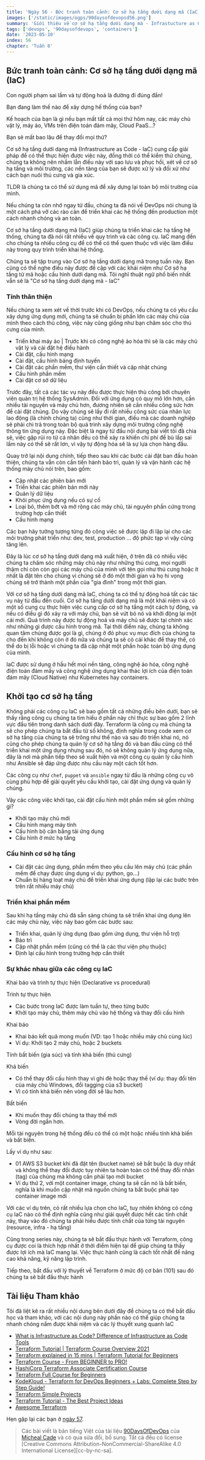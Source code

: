 ```yaml
---
title: 'Ngày 56 - Bức tranh toàn cảnh: Cơ sở hạ tầng dưới dạng mã (IaC)'
images: ['/static/images/ogps/90daysofdevopsd56.png']
summary: 'Giới thiệu về cơ sở hạ tầng dưới dạng mà - Infrastucture as Code - IaC và tác dụng của nó với DevOps'
tags: ['devops', '90daysofdevops', 'containers']
date: '2023-05-10'
index: 56
chapter: 'Tuần 8'
---
```


<TOCInline toc={props.toc} asDisclosure />

## Bức tranh toàn cảnh: Cơ sở hạ tầng dưới dạng mã (IaC)

Con người phạm sai lầm và tự động hoá là đường đi đúng đắn!

Bạn đang làm thế nào để xây dựng hế thống của bạn?

Kế hoạch của bạn là gì nếu bạn mất tất cả mọi thứ hôm nay, các máy chủ vật lý, máy ảo, VMs trên điện toán đám mây, Cloud PaaS...?

Bạn sẽ mất bao lâu để thay đổi mọi thứ?

Cơ sở hạ tầng dưới dạng mã (Infrastructure as Code - IaC) cung cấp giải pháp để có thể thực hiện được việc này, đồng thời có thể kiểm thử chúng, chúng ta không nên nhầm lẫn điều này với sao lưu và phục hồi, xét về cơ sở hạ tầng và môi trường, các nền tảng của bạn sẽ được xử lý và đối xử như cách bạn nuôi thú cưng và gia xúc.

TLDR là chúng ta có thể sử dụng mã để xây dựng lại toàn bộ môi trường của mình.

Nếu chúng ta còn nhớ ngay từ đầu, chúng ta đã nói về DevOps nói chung là một cách phá vỡ các rào cản để triển khai các hệ thống đến production một cách nhanh chóng và an toàn.

Cơ sở hạ tầng dưới dạng mã (IaC) giúp chúng ta triển khai các hạ tầng hệ thống, chúng ta đã nói rất nhiều về quy trình và các công cụ. IaC mang đến cho chúng ta nhiều công cụ để có thể có thể quen thuộc với việc làm điều này trong quy trình triển khai hệ thống.

Chúng ta sẽ tập trung vào Cơ sở hạ tầng dưới dạng mã trong tuần này. Bạn cũng có thể nghe điều này được đề cập với các khái niệm như Cơ sở hạ tầng từ mã hoặc cấu hình dưới dạng mã. Tôi nghĩ thuật ngữ phổ biến nhất vẫn sẽ là "Cơ sở hạ tầng dưới dạng mã - IaC"

### Tính thân thiện

Nếu chúng ta xem xét về thời trước khi có DevOps, nếu chúng ta có yêu cầu xây dựng ứng dụng mới, chúng ta sẽ chuẩn bị phần lớn các máy chủ của mình theo cách thủ công, việc này cũng giống như bạn chăm sóc cho thú cưng của mình.

- Triển khai máy ảo | Trước khi có công nghệ ảo hóa thì sẽ là các máy chủ vật lý và cài đặt hệ điều hành
- Cài đặt, cấu hình mạng
- Cài đặt, cấu hình bảng định tuyến
- Cài đặt các phần mềm, thư viện cần thiết và cập nhật chúng
- Cấu hình phần mềm
- Cài đặt cơ sở dữ liệu

Trước đây, tất cả các tác vụ này đều được thực hiện thủ công bởi chuyên viên quản trị hệ thống SysAdmin. Đối với ứng dụng có quy mô lớn hơn, cần nhiều tài nguyên và máy chủ hơn, đương nhiên sẽ cần nhiều công sức hơn để cài đặt chúng. Do vậy chúng sẽ lấy đi rất nhiều công sức của nhân lực lao động (là chính chúng ta) cũng như thời gian, điều mà các doanh nghiệp sẽ phải chi trả trong toàn bộ quá trình xây dựng môi trường công nghệ thông tin ứng dụng này. Đặc biệt là ngay từ đầu nội dung bài viết tôi đã chia sẻ, việc gặp rủi ro từ cá nhân đều có thể xảy ra khiến chi phí để bù lấp sai lầm này có thể sẽ rất lơn, vì vậy tự động hóa sẽ là sự lựa chọn hàng đầu.

Quay trở lại nội dung chính, tiếp theo sau khi các bước cài đặt ban đầu hoàn thiện, chúng ta vẫn còn cần tiến hành bảo trì, quản lý và vận hành các hệ thống máy chủ nói trên, bao gồm:

- Cập nhật các phiên bản mới
- Triển khai các phiên bản mới này
- Quản lý dữ liệu
- Khôi phục ứng dụng nếu có sự cố
- Loại bỏ, thêm bớt và mở rộng các máy chủ, tài nguyên phần cứng trong trường hợp cần thiết
- Cấu hình mạng

Các bạn hãy tưởng tượng từng đó công việc sẽ được lặp đi lặp lại cho các môi trường phát triển như: dev, test, production ... độ phức tạp vì vậy cũng tăng lên.

Đây là lúc cơ sở hạ tầng dưới dạng mã xuất hiện, ở trên đã có nhiều việc chúng ta chăm sóc những máy chủ này như những thú cưng, mọi người thậm chí còn còn gọi các máy chủ của mình với tên gọi như thú cưng hoặc ít nhất là đặt tên cho chúng vì chúng sẽ ở đó một thời gian và họ hi vọng chúng sẽ trở thành một phần của "gia đình" trong một thời gian.

Với cơ sở hạ tầng dưới dạng mã IaC, chúng ta có thể tự động hoá tất các tác vụ này từ đầu đến cuối. Cơ sở hạ tầng dưới dạng mã là một khái niệm và có một số cung cụ thực hiện việc cung cấp cơ sở hạ tầng một cách tự động, và nếu có điều gì đó xảy ra với máy chủ, bạn sẽ vứt bỏ nó và khởi động lại một cái mới. Quá trình này được tự động hoá và máy chủ sẽ được tại chính xác như những gì được cấu hình trong mã. Tại thời điểm này, chúng ta không quan tâm chúng được gọi là gì, chúng ở đó phục vụ mục đích của chúng ta cho đến khi không còn ở đó nữa và chúng ta sẽ có cái khác để thay thế, có thể do bị lỗi hoặc vì chúng ta đã cập nhật một phần hoặc toàn bộ ứng dụng của mình.

IaC được sử dụng ở hầu hết mọi nền tảng, công nghệ ảo hóa, công nghệ điện toán đám mấy và công nghệ ứng dụng khai thác lợi ích của điện toán đám mây (Cloud Native) như Kubernetes hay containers.

## Khởi tạo cơ sở hạ tầng

Không phải các công cụ IaC sẽ bao gồm tất cả những điều bên dưới, bạn sẽ thấy rằng công cụ chúng ta tìm hiểu ở phần này chỉ thực sự bao gồm 2 lĩnh vực đầu tiên trong danh sách dưới đây. Terraform là công cụ mà chúng ta sẽ cho phép chúng ta bắt đầu từ số không, định nghĩa trong code xem cơ sở hạ tầng của chúng ta sẽ trông như thế nào và sau đó triển khai nó, nó cũng cho phép chúng ta quản lý cơ sở hạ tầng đó và ban đầu cũng có thể triển khai một ứng dụng nhưng sau đó, nó sẽ không quản lý ứng dụng nữa, đây là nơi mà phần tiếp theo sẽ xuất hiện và một công cụ quản lý cấu hình như Ansible sẽ đáp ứng được nhu cầu này một cách tốt hơn.

Các công cụ như `chef`, `puppet` và `ansible` ngay từ đầu là những công cụ vô cùng phù hợp để giải quyết yêu cầu khởi tạo, cài đặt ứng dụng và quản lý chúng.

Vậy các công việc khởi tạo, cài đặt cấu hình một phần mềm sẽ gồm những gì?

- Khởi tạo máy chủ mới
- Cấu hình mạng máy tính
- Cấu hình bộ cân bằng tải ứng dụng
- Cấu hình ở mức hạ tầng

### Cấu hình cơ sở hạ tầng

- Cài đặt các ứng dụng, phần mềm theo yêu cầu lên máy chủ (các phần mềm để chạy được ứng dụng ví dụ: python, go...)
- Chuẩn bị hàng loạt máy chủ để triển khai ứng dụng (lặp lại các bước trên trên rất nhiều máy chủ)

### Triển khai phần mềm

Sau khi hạ tầng máy chủ đã sẵn sàng chúng ta sẽ triển khai ứng dụng lên các máy chủ này, việc này bao gồm các bước sau:

- Triển khai, quản lý ứng dụng (bao gồm ứng dụng, thư viện hỗ trợ)
- Bảo trì
- Cập nhật phần mềm (cũng có thể là các thư viện phụ thuộc)
- Định lại cấu hình trong trường hợp cần thiết

### Sự khác nhau giữa các công cụ IaC

Khai báo và trình tự thực hiện (Declarative vs procedural)

Trình tự thực hiện

- Các bước trong IaC được làm tuần tự, theo từng bước
- Khởi tạo máy chủ, thêm máy chủ vào hệ thống và thay đổi cấu hình

Khai báo

- Khai báo kết quả mong muốn (VD: tạo 1 hoặc nhiều máy chủ cùng lúc)
- Ví dụ: Khởi tạo 2 máy chủ, hoặc 2 buckets

Tính bất biến (gia súc) và tính khả biến (thú cưng)

Khả biến

- Có thể thay đổi cấu hình thay vì ghi đè hoặc thay thế (ví dụ: thay đổi tên của máy chủ Windows, đổi tagging của s3 bucket)
- Vì có tính khả biến nên vòng đời sẽ lâu hơn.

Bất biến

- Khi muốn thay đổi chúng ta thay thế mới
- Vòng đời ngắn hơn.

Mỗi tài nguyên trong hệ thống đều có thể có một hoặc nhiều tính khả biến và bất biến.

Lấy ví dụ như sau:

- 01 AWS S3 bucket khi đã đặt tên (bucket name) sẽ bắt buộc là duy nhất và không thể thay đổi được tuy nhiên ta hoàn toàn có thể thay đổi nhãn (tag) của chúng mà không cần phải tạo mới bucket
- Ví dụ thứ 2, với một container image, chúng ta sẽ cần nó là bất biến, nghĩa là khi muốn cập nhật mã nguồn chúng ta bắt buộc phải tạo container image mới

Với các ví dụ trên, có rất nhiều lựa chọn cho IaC, tuy nhiên không có công cụ IaC nào có thể định nghĩa cũng như giải quyết được hết các tính chất này, thay vào đó chúng ta phải hiểu được tính chất của từng tài nguyên (resource, infra - hạ tầng)

Cũng trong series này, chúng ta sẽ bắt đầu thực hành với Terraform, công cụ được coi là thích hợp nhất ở thời điểm hiện tại để giúp chúng ta thấy được lợi ích mà IaC mang lại. Việc thực hành cũng là cách tốt nhất để nâng cao khả năng, kỹ năng lập trình.

Tiếp theo, bắt đầu với lý thuyết về Terraform ở mức độ cơ bản (101) sau đó chúng ta sẽ bắt đầu thực hành

## Tài liệu Tham khảo

Tôi đã liệt kê ra rất nhiều nội dung bên dưới đây để chúng ta có thể bắt đầu học và tham khảo, với các nội dung này phần nào có thể giúp chúng ta nhanh chóng nắm được khái niệm và các lý thuyết xung quanh IaC

- [What is Infrastructure as Code? Difference of Infrastructure as Code Tools](https://www.youtube.com/watch?v=POPP2WTJ8es)
- [Terraform Tutorial | Terraform Course Overview 2021](https://www.youtube.com/watch?v=m3cKkYXl-8o)
- [Terraform explained in 15 mins | Terraform Tutorial for Beginners](https://www.youtube.com/watch?v=l5k1ai_GBDE)
- [Terraform Course - From BEGINNER to PRO!](https://www.youtube.com/watch?v=7xngnjfIlK4&list=WL&index=141&t=16s)
- [HashiCorp Terraform Associate Certification Course](https://www.youtube.com/watch?v=V4waklkBC38&list=WL&index=55&t=111s)
- [Terraform Full Course for Beginners](https://www.youtube.com/watch?v=EJ3N-hhiWv0&list=WL&index=39&t=27s)
- [KodeKloud - Terraform for DevOps Beginners + Labs: Complete Step by Step Guide!](https://www.youtube.com/watch?v=YcJ9IeukJL8&list=WL&index=16&t=11s)
- [Terraform Simple Projects](https://terraform.joshuajebaraj.com/)
- [Terraform Tutorial - The Best Project Ideas](https://www.youtube.com/watch?v=oA-pPa0vfks)
- [Awesome Terraform](https://github.com/shuaibiyy/awesome-terraform)

Hẹn gặp lại các bạn ở [ngày 57](https://vntechies.dev/courses/90-ngay-devops/ngay-57-gioi-thieu-ve-terraform).

> Các bài viết là bản tiếng Việt của tài liệu [90DaysOfDevOps](https://github.com/MichaelCade/90DaysOfDevOps/tree/main/2022/Days) của [Micheal Cade](https://twitter.com/MichaelCade1) và có qua sửa đổi, bổ sung. Tất cả đều có license [Creative Commons Attribution-NonCommercial-ShareAlike 4.0 International License][cc-by-nc-sa].
